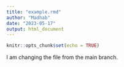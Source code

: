 ```yaml
---
title: "example.rmd"
author: "Madhab"
date: "2023-05-17"
output: html_document
---
```


```r
knitr::opts_chunk$set(echo = TRUE)
```

I am changing the file from the main branch.